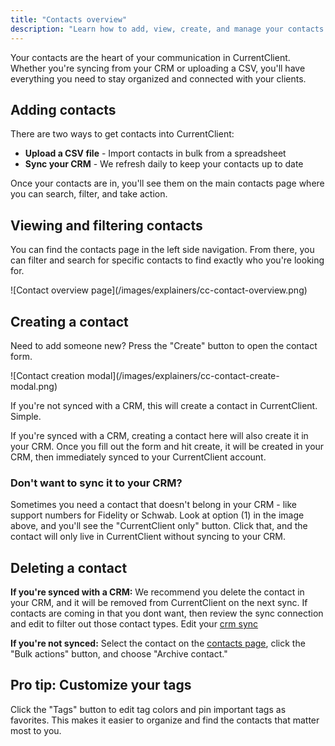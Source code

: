 ```yaml
---
title: "Contacts overview"
description: "Learn how to add, view, create, and manage your contacts in CurrentClient"
---
```


Your contacts are the heart of your communication in CurrentClient. Whether you're syncing from your CRM or uploading a CSV, you'll have everything you need to stay organized and connected with your clients.

## Adding contacts

There are two ways to get contacts into CurrentClient:

- **Upload a CSV file** - Import contacts in bulk from a spreadsheet
- **Sync your CRM** - We refresh daily to keep your contacts up to date

Once your contacts are in, you'll see them on the main contacts page where you can search, filter, and take action.

## Viewing and filtering contacts

You can find the contacts page in the left side navigation. From there, you can filter and search for specific contacts to find exactly who you're looking for.

<Frame>
  ![Contact overview page](/images/explainers/cc-contact-overview.png)
</Frame>

## Creating a contact

Need to add someone new? Press the "Create" button to open the contact form.

<Frame>
  ![Contact creation modal](/images/explainers/cc-contact-create-modal.png)
</Frame>

If you're not synced with a CRM, this will create a contact in CurrentClient. Simple.

If you're synced with a CRM, creating a contact here will also create it in your CRM. Once you fill out the form and hit create, it will be created in your CRM, then immediately synced to your CurrentClient account.

### Don't want to sync it to your CRM?

Sometimes you need a contact that doesn't belong in your CRM - like support numbers for Fidelity or Schwab. Look at option (1) in the image above, and you'll see the "CurrentClient only" button. Click that, and the contact will only live in CurrentClient without syncing to your CRM.

## Deleting a contact

**If you're synced with a CRM:** We recommend you delete the contact in your CRM, and it will be removed from CurrentClient on the next sync. If contacts are coming in that you dont want, then review the sync connection and edit to filter out those contact types.
Edit your [crm sync](https://app.currentclient.com/app/settings/crm-sync)

**If you're not synced:** Select the contact on the [contacts page](https://app.currentclient.com/app/contacts/all), click the "Bulk actions" button, and choose "Archive contact."

## Pro tip: Customize your tags

Click the "Tags" button to edit tag colors and pin important tags as favorites. This makes it easier to organize and find the contacts that matter most to you.
